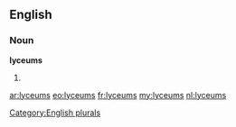 ==English==

===Noun===
'''lyceums'''

# {{plural of|[[lyceum]]}}

[[Category:English plurals]]

[[ar:lyceums]]
[[eo:lyceums]]
[[fr:lyceums]]
[[my:lyceums]]
[[nl:lyceums]]